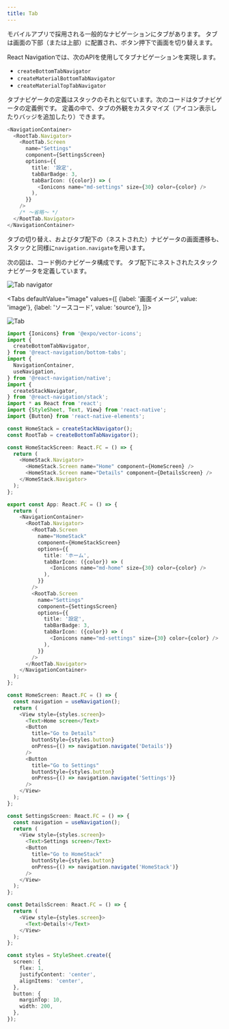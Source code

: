 ```yaml
---
title: Tab
---
```



モバイルアプリで採用される一般的なナビゲーションにタブがあります。
タブは画面の下部（または上部）に配置され、ボタン押下で画面を切り替えます。

React Navigationでは、次のAPIを使用してタブナビゲーションを実現します。

- `createBottomTabNavigator`
- `createMaterialBottomTabNavigator`
- `createMaterialTopTabNavigator`

タブナビゲータの定義はスタックのそれと似ています。次のコードはタブナビゲータの定義例です。
定義の中で、タブの外観をカスタマイズ（アイコン表示したりバッジを追加したり）できます。

```typescript jsx
<NavigationContainer>
  <RootTab.Navigator>
    <RootTab.Screen
      name="Settings"
      component={SettingsScreen}
      options={{
        title: '設定',
        tabBarBadge: 3,
        tabBarIcon: ({color}) => (
          <Ionicons name="md-settings" size={30} color={color} />
        ),
      }}
    />
    /* ～省略～ */
  </RootTab.Navigator>
</NavigationContainer>
```

タブの切り替え、およびタブ配下の（ネストされた）ナビゲータの画面遷移も、スタックと同様に`navigation.navigate`を用います。

次の図は、コード例のナビゲータ構成です。
タブ配下にネストされたスタックナビゲータを定義しています。

![Tab navigator](tab_image.png)

<!-- textlint-disable ja-technical-writing/sentence-length,ja-technical-writing/max-comma,ja-spacing/ja-no-space-around-parentheses,jtf-style/3.3.かっこ類と隣接する文字の間のスペースの有無,ja-technical-writing/ja-no-mixed-period,ja-technical-writing/no-unmatched-pair -->

<Tabs
  defaultValue="image"
  values={[
    {label: '画面イメージ', value: 'image'},
    {label: 'ソースコード', value: 'source'},
  ]}>

<!-- textlint-enable ja-technical-writing/sentence-length,ja-technical-writing/max-comma,ja-spacing/ja-no-space-around-parentheses,jtf-style/3.3.かっこ類と隣接する文字の間のスペースの有無,ja-technical-writing/ja-no-mixed-period,ja-technical-writing/no-unmatched-pair -->

<TabItem value="image">

![Tab](tab.png)

</TabItem>

<TabItem value="source">

```typescript jsx title="src/App.tsx"
import {Ionicons} from '@expo/vector-icons';
import {
  createBottomTabNavigator,
} from '@react-navigation/bottom-tabs';
import {
  NavigationContainer,
  useNavigation,
} from '@react-navigation/native';
import {
  createStackNavigator,
} from '@react-navigation/stack';
import * as React from 'react';
import {StyleSheet, Text, View} from 'react-native';
import {Button} from 'react-native-elements';

const HomeStack = createStackNavigator();
const RootTab = createBottomTabNavigator();

const HomeStackScreen: React.FC = () => {
  return (
    <HomeStack.Navigator>
      <HomeStack.Screen name="Home" component={HomeScreen} />
      <HomeStack.Screen name="Details" component={DetailsScreen} />
    </HomeStack.Navigator>
  );
};

export const App: React.FC = () => {
  return (
    <NavigationContainer>
      <RootTab.Navigator>
        <RootTab.Screen
          name="HomeStack"
          component={HomeStackScreen}
          options={{
            title: 'ホーム',
            tabBarIcon: ({color}) => (
              <Ionicons name="md-home" size={30} color={color} />
            ),
          }}
        />
        <RootTab.Screen
          name="Settings"
          component={SettingsScreen}
          options={{
            title: '設定',
            tabBarBadge: 3,
            tabBarIcon: ({color}) => (
              <Ionicons name="md-settings" size={30} color={color} />
            ),
          }}
        />
      </RootTab.Navigator>
    </NavigationContainer>
  );
};

const HomeScreen: React.FC = () => {
  const navigation = useNavigation();
  return (
    <View style={styles.screen}>
      <Text>Home screen</Text>
      <Button
        title="Go to Details"
        buttonStyle={styles.button}
        onPress={() => navigation.navigate('Details')}
      />
      <Button
        title="Go to Settings"
        buttonStyle={styles.button}
        onPress={() => navigation.navigate('Settings')}
      />
    </View>
  );
};

const SettingsScreen: React.FC = () => {
  const navigation = useNavigation();
  return (
    <View style={styles.screen}>
      <Text>Settings screen</Text>
      <Button
        title="Go to HomeStack"
        buttonStyle={styles.button}
        onPress={() => navigation.navigate('HomeStack')}
      />
    </View>
  );
};

const DetailsScreen: React.FC = () => {
  return (
    <View style={styles.screen}>
      <Text>Details!</Text>
    </View>
  );
};

const styles = StyleSheet.create({
  screen: {
    flex: 1,
    justifyContent: 'center',
    alignItems: 'center',
  },
  button: {
    marginTop: 10,
    width: 200,
  },
});
```

</TabItem>
</Tabs>
